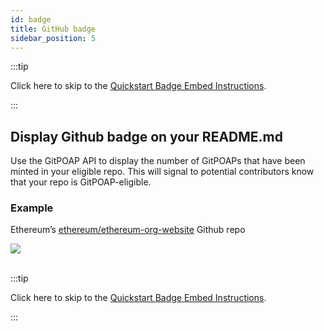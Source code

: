 ```yaml
---
id: badge
title: GitHub badge
sidebar_position: 5
---
```


:::tip

Click here to skip to the [Quickstart Badge Embed Instructions](./api/#badge).

:::

## Display Github badge on your README.md

Use the GitPOAP API to display the number of GitPOAPs that have been minted in your eligible repo. This will signal to potential contributors know that your repo is GitPOAP-eligible.

### Example

Ethereum’s [ethereum/ethereum-org-website](https://github.com/ethereum/ethereum-org-website) Github repo

<ImageContainer>
  <img
    src={require('@site/static/img/gitpoap_visuals/ethereumorgbadge.png').default}
    style={{
      maxWidth: '100%',
      textAlign: 'right',
    }}
  />
</ImageContainer>
<br />
<br />

:::tip

Click here to skip to the [Quickstart Badge Embed Instructions](./api/#badge).

:::
